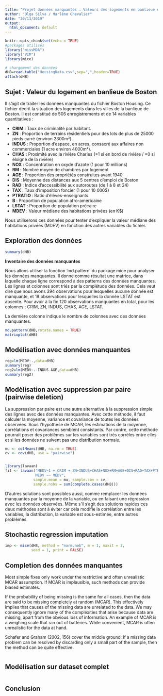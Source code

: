 ---
title: "Projet données manquantes : Valeurs des logements en banlieue de Boston"
author: "Olga Silva / Marlène Chevalier"
date: "30/11/2019"  
output:
  html_document: default
---

```{r setup, include=FALSE}
knitr::opts_chunk$set(echo = TRUE)
#packages utilisés
library("missMDA")
library("VIM")
library(mice)

# chargement des données
dHB=read.table("HousingData.csv",sep=",",header=TRUE)
attach(dHB)
```

## Sujet : Valeur du logement en banlieue de Boston 

Il s'agit de traiter les données manquantes du fichier Boston Housing. Ce fichier décrit la situation des logements dans les villes de la banlieue de Boston. Il est constitué de 506 enregistrements et de 14 variables quantitatives :

 - **CRIM** : Taux de criminalité par habitant.   
 - **ZN** : Proportion de terrains résidentiels pour des lots de plus de 25000 pieds carré (environ 2300m²).   
 - **INDUS** : Proportion d'espace, en acres, consacré aux affaires non commerciales (1 acre environ 4000m²).   
 - **CHAS** : Proximité avec la rivière Charles (=1 si en bord de rivière / =0 si éloigné de la rivière) 
  - **NOX** : Concentration en oxyde d'azote (1 pour 10 millions)  
  - **RM** : Nombre moyen de chambres par logement  
  - **AGE** : Proportion des propriétés construites avant 1940
  - **DIS** : Moyenne des distances aux 5 centres d'emploi de Boston  
  - **RAD** : Indice d'accessibilité aux autoroutes (de 1 à 8 et 24)  
  - **TAX** : Taux d'imposition foncier (1 pour 10 000$)  
  - **PTRATIO** : Ratio d'élèves-enseignants  
  - **B** : Proportion de population afro-américaine
  - **LSTAT** : Proportion de population précaire 
  - **MDEV** : Valeur médiane des habitations privées (en K$) 
  
Nous utiliserons ces données pour tenter d'expliquer la valeur médiane des habitations privées (MDEV) en fonction des autres variables du fichier.
  
## Exploration des données

```{r dm}
summary(dHB)


```

**Inventaire des données manquantes**

Nous allons utiliser la fonction 'md.pattern' du package mice pour analyser les données manquantes. Il donne comme résultat une matrice, dans laquelle chaque ligne correspond à des patterns des données manquantes. Les lignes et colonnes sont triés par la complétude des données. Cela veut dire que nous avons 394 observations pour lesquelles aucune donnée est manquante, et 18 observations pour lesquelles la donnée LSTAT est absente. Pour avoir à la fin 120 observations manquantes en total, pour les colonnes : CRIM, ZN, INDUS, CHAS, AGE, LSTAT. 

La dernière colonne indique le nombre de colonnes avec des données manquantes. 
```{r explo}
md.pattern(dHB,rotate.names = TRUE)
matrixplot(dHB)

```

## Modélisation avec données manquantes

```{r modDM, echo=FALSE}
reg=lm(MEDV~.,data=dHB)
summary(reg)
reg2=lm(MEDV~.-INDUS-AGE,data=dHB)
summary(reg2)
```

## Modèlisation avec suppression par paire (pairwise deletion)

La suppression par paire est une autre alternative à la suppression simple des lignes avec des données manquantes. Avec cette méthode, il faut calculer la moyenne, variance et covariance de toutes les données observées.
Sous l’hypothèse de MCAR, les estimations de la moyenne, corrélations et covariances semblent consistants. Par contre, cette méthode pourrait poser des problèmes sur les variables sont très corrèles entre elles et si les données ne suivent pas une distribution normale.


```{r model2}
mu <- colMeans(dHB, na.rm = TRUE)
cv <- cov(dHB, use = "pairwise")


library(lavaan)
fit <- lavaan("MEDV~1 + CRIM + ZN+INDUS+CHAS+NOX+RM+AGE+DIS+RAD+TAX+PTRATIO+B+LSTAT
              MEDV ~~ MEDV",
             sample.mean = mu, sample.cov = cv,
             sample.nobs = sum(complete.cases(dHB)))
```

D'autres solutions sont possibles aussi, comme remplacer les données manquantes par la moyenne de la variable, ou en faisant une régression avec les données observées. Même s’il s’agit des solutions rapides ces deux méthodes sont à éviter car cela modifie la corrélation entre les variables, la distribution, la variable est sous-estimée, entre autres problèmes.  

## Stochastic regression imputation

```{r model3}

imp <- mice(dHB, method = "norm.nob", m = 1, maxit = 1,
            seed = 1, print = FALSE)
```

## Completion des données manquantes

Most simple fixes only work under the restrictive and often unrealistic MCAR assumption. If MCAR is implausible, such methods can provide biased estimates.

If the probability of being missing is the same for all cases, then the data are said to be missing completely at random (MCAR). This effectively implies that causes of the missing data are unrelated to the data. We may consequently ignore many of the complexities that arise because data are missing, apart from the obvious loss of information. An example of MCAR is a weighing scale that ran out of batteries. While convenient, MCAR is often unrealistic for the data at hand.

Schafer and Graham (2002, 156) cover the middle ground:
If a missing data problem can be resolved by discarding only a small part of the sample, then the method can be quite effective.

```{r comp, echo=FALSE}

```

## Modélisation sur dataset complet

```{r modcompl, echo=FALSE}

```

## Conclusion
